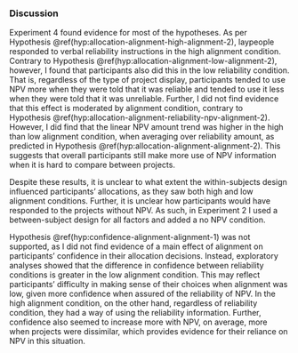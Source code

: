 ### Discussion

Experiment 4 found evidence for most of the hypotheses. As per
Hypothesis \@ref(hyp:allocation-alignment-high-alignment-2), laypeople responded
to verbal reliability instructions in the high alignment condition. Contrary to
Hypothesis \@ref(hyp:allocation-alignment-low-alignment-2), however, I found that
participants also did this in the low reliability condition. That is, regardless
of the type of project display, participants tended to use NPV more when they
were told that it was reliable and tended to use it less when they were told
that it was unreliable. Further, I did not find evidence that this effect is
moderated by alignment condition, contrary to
Hypothesis \@ref(hyp:allocation-alignment-reliability-npv-alignment-2). However,
I did find that the linear NPV amount trend was higher in the high than low
alignment condition, when averaging over reliability amount, as predicted in
Hypothesis \@ref(hyp:allocation-alignment-alignment-2). This suggests that
overall participants still make more use of NPV information when it is hard to
compare between projects.

Despite these results, it is unclear to what extent the within-subjects design
influenced participants' allocations, as they saw both high and low alignment
conditions. Further, it is unclear how participants would have responded to the
projects without NPV. As such, in Experiment 2 I used a between-subject design
for all factors and added a no NPV condition.

Hypothesis \@ref(hyp:confidence-alignment-alignment-1) was not supported, as I
did not find evidence of a main effect of alignment on participants' confidence
in their allocation decisions. Instead, exploratory analyses showed that the
difference in confidence between reliability conditions is greater in the low
alignment condition. This may reflect participants' difficulty in making sense
of their choices when alignment was low, given more confidence when assured of
the reliability of NPV. In the high alignment condition, on the other hand,
regardless of reliability condition, they had a way of using the reliability
information. Further, confidence also seemed to increase more with NPV, on
average, more when projects were dissimilar, which provides evidence for their
reliance on NPV in this situation.
